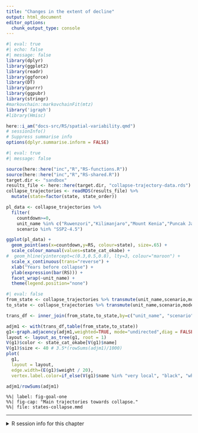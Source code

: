 ```yaml
---
title: "Changes in the extent of decline"
output: html_document
editor_options: 
  chunk_output_type: console
---
```




```r
#| eval: true
#| echo: false
#| message: false
library(dplyr)
library(ggplot2)
library(readr)
library(ggforce)
library(DT)
library(purrr)
library(ggpubr)
library(stringr)
#markovchain::markovchainFit(mtz)
library('igraph')
#library(Hmisc)

here::i_am("docs-src/RS/spatial-variability.qmd")
# sessionInfo()
# Suppress summarise info
options(dplyr.summarise.inform = FALSE)
```

```r
#| eval: true
#| message: false

source(here::here("inc","R","RS-functions.R"))
source(here::here("inc","R","RS-shared.R"))
target.dir <- "sandbox"
results_file <- here::here(target.dir, "collapse-trajectory-data.rds")
collapse_trajectories <- readRDS(results_file) %>% 
  mutate(state=factor(state, state_order))
```

```r
pl_data <- collapse_trajectories %>% 
  filter(
    countdown>=0, 
    unit_name %in% c("Ruwenzori","Kilimanjaro","Mount Kenia","Puncak Jaya","Sierra Nevada de Santa Marta", "Cordillera de Merida"),
    scenario %in% "SSP2-4.5")

ggplot(pl_data) +
  geom_point(aes(x=countdown,y=RS, colour=state), size=.65) +
  scale_colour_manual(values=state_cat_okabe) +
#  geom_hline(yintercept=c(0.3,0.5,0.8), lty=3, colour="maroon") +
  scale_x_continuous(trans="reverse") +
  xlab("Years before collapse") +
  ylab(expression(bar(RS))) +
  facet_wrap(~unit_name) +
  theme(legend.position="none")

```

```r
#| eval: false
from_state <- collapse_trajectories %>% transmute(unit_name,scenario,model_nr,bind_year=year+1,from_state=state)
to_state <- collapse_trajectories %>% transmute(unit_name,scenario,model_nr,bind_year=year,to_state=state)

trans_df <- inner_join(from_state,to_state,by=c("unit_name", "scenario", "model_nr","bind_year"))

adjm1 <- with(trans_df,table(from_state,to_state))
g1<-graph.adjacency(adjm1,weighted=TRUE, mode="undirected",diag = FALSE)
layout <- layout_as_tree(g1, root = 1)
V(g1)$color <- state_cat_okabe[V(g1)$name]
V(g1)$size <- 40 # 3.5*(rowSums(adjm1)/1000)
plot(
  g1, 
  layout = layout, 
  edge.width=(E(g1)$weight / 20),
  vertex.label.color=if_else(V(g1)$name %in% "very local", "black", "white"))

adjm1/rowSums(adjm1)

```

```mermaid
%%| label: fig-goal-one
%%| fig-cap: "Main trajectories towards collapse."
%%| file: states-collapse.mmd
```

----

<details><summary>R session info for this chapter </summary>

```r
sessionInfo()
```
</details>